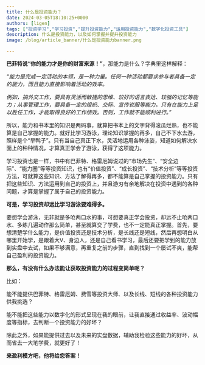 ```yaml
---
title: 什么是投资能力？
date: 2024-03-05T18:10:25+0000
authors: [ligen]
tags: ["投资学习","学习投资","提升投资能力","运用投资能力","数字化投资工具"]
description: 什么是投资能力，以及如何掌握并提升投资能力
image: /blog/article_banner/什么是投资能力banner.png

---
```


**巴菲特说“你的能力才是你的财富来源！”**，那能力是什么？字典里这样解释：

*“能力是完成一定活动的本领，是一种力量。任何一种活动都要求参与者具备一定的能力，而且能力直接影响着活动的效率。*

*例如，搞外交工作，要具有灵活而敏捷的思维、较好的语言表达、较强的记忆等能力；从事管理工作，要具备一定的组织、交际、宣传说服等能力。只有在能力上足以胜任工作，才能取得良好的工作绩效。否则，工作就不能顺利进行。”*

所以，能力和书本里的知识是两码事，就算把书本上的文字背得滚瓜烂熟，也不能算是自己掌握的能力。就好比学习游泳，理论知识掌握的再多，自己不下水去游，照样是个“旱鸭子”。只有当自己真正下水，灵活地运用各种泳姿，知道如何解决水面上的种种情况，才算真正学会了游泳，获得了这项能力。

学习投资也是一样，书中有巴菲特、格雷厄姆说过的“市场先生”、“安全边际”、“能力圈”等等投资知识，也有“价值投资”、“成长投资”、“技术分析”等等投资方法，可就算这些知识、方法了解得再多，都不能算是自己掌握的投资能力。只有把这些知识、方法运用到自己的投资上，并且游刃有余地解决在投资中遇到的各种问题，才算是掌握了属于自己的投资能力。

**可是，学习投资却远比学习游泳要难得多。**

要想学会游泳，无非就是多呛两口水的事，可想要真正学会投资，却远不止呛两口水、多练几遍动作那么简单，甚至就算交了学费，也不一定能真正掌握。首先，要想清楚学什么能力，是价值投资还是技术分析，是长线还是短线，然后再想明白从哪里开始学，是跟着大V、身边人，还是自己看书学习，最后还要把学到的能力放到实盘中去试，如果不够满意，再重复之前的步骤，直到找到一个屡试不爽，能帮自己盈利的投资能力。

**那么，有没有什么办法能让获取投资能力的过程变简单呢？**

比如：

能不能提供巴菲特、格雷厄姆、费雪等投资大师、以及长线、短线的各种投资能力供我挑选？

能不能把这些能力以数字化的形式呈现在我的眼前，让我直接通过收益率、波动幅度等指标，去判断一个投资能力的好坏？

除此之外，如果能提供过去以及未来的实盘数据，辅助我检验这些能力的好坏，从而省去一大笔学费，就更好了！

**来盈利模方吧，他将给您答案！**